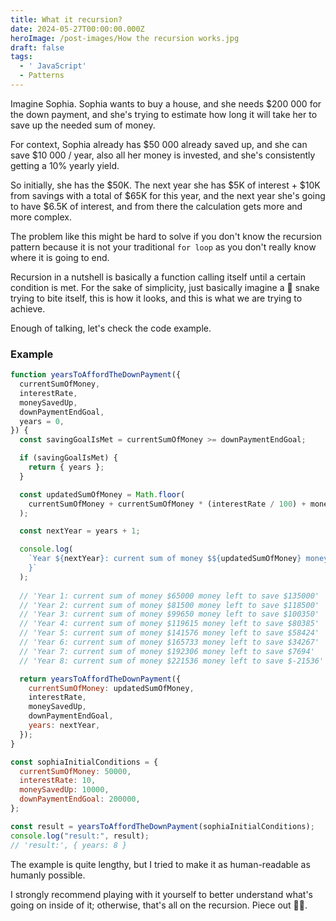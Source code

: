 ```yaml
---
title: What it recursion?
date: 2024-05-27T00:00:00.000Z
heroImage: /post-images/How the recursion works.jpg
draft: false
tags:
  - ' JavaScript'
  - Patterns
---
```


Imagine Sophia. Sophia wants to buy a house, and she needs $200 000 for the down payment, and she's trying to estimate how long it will take her to save up the needed sum of money.

For context, Sophia already has $50 000 already saved up, and she can save $10 000 / year, also all her money is invested, and she's consistently getting a 10% yearly yield.

So initially, she has the $50K. The next year she has $5K of interest + $10K from savings with a total of $65K for this year, and the next year she's going to have $6.5K of interest, and from there the calculation gets more and more complex.

The problem like this might be hard to solve if you don't know the recursion pattern because it is not your traditional `for loop` as you don't really know where it is going to end.

Recursion in a nutshell is basically a function calling itself until a certain condition is met. For the sake of simplicity, just basically imagine a 🐍 snake trying to bite itself, this is how it looks, and this is what we are trying to achieve.

Enough of talking, let's check the code example.

### Example

```javascript
function yearsToAffordTheDownPayment({
  currentSumOfMoney,
  interestRate,
  moneySavedUp,
  downPaymentEndGoal,
  years = 0,
}) {
  const savingGoalIsMet = currentSumOfMoney >= downPaymentEndGoal;

  if (savingGoalIsMet) {
    return { years };
  }

  const updatedSumOfMoney = Math.floor(
    currentSumOfMoney + currentSumOfMoney * (interestRate / 100) + moneySavedUp
  );

  const nextYear = years + 1;

  console.log(
    `Year ${nextYear}: current sum of money $${updatedSumOfMoney} money left to save $${downPaymentEndGoal - updatedSumOfMoney
    }`
  );
  
  // 'Year 1: current sum of money $65000 money left to save $135000'
  // 'Year 2: current sum of money $81500 money left to save $118500'
  // 'Year 3: current sum of money $99650 money left to save $100350'
  // 'Year 4: current sum of money $119615 money left to save $80385'
  // 'Year 5: current sum of money $141576 money left to save $58424'
  // 'Year 6: current sum of money $165733 money left to save $34267'
  // 'Year 7: current sum of money $192306 money left to save $7694'
  // 'Year 8: current sum of money $221536 money left to save $-21536' // ✅ Saving goal is met

  return yearsToAffordTheDownPayment({
    currentSumOfMoney: updatedSumOfMoney,
    interestRate,
    moneySavedUp,
    downPaymentEndGoal,
    years: nextYear,
  });
}

const sophiaInitialConditions = {
  currentSumOfMoney: 50000,
  interestRate: 10,
  moneySavedUp: 10000,
  downPaymentEndGoal: 200000,
};

const result = yearsToAffordTheDownPayment(sophiaInitialConditions);
console.log("result:", result);
// 'result:', { years: 8 }
```

The example is quite lengthy, but I tried to make it as human-readable as humanly possible.

I strongly recommend playing with it yourself to better understand what's going on inside of it; otherwise, that's all on the recursion.  Piece out 🙋‍♂️.
